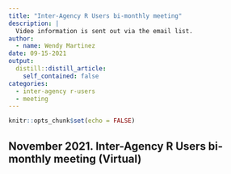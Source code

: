 ```yaml
---
title: "Inter-Agency R Users bi-monthly meeting"
description: |
  Video information is sent out via the email list.
author:
  - name: Wendy Martinez
date: 09-15-2021
output:
  distill::distill_article:
    self_contained: false
categories:
  - inter-agency r-users
  - meeting
---
```



```r
knitr::opts_chunk$set(echo = FALSE)
```

## November 2021. Inter-Agency R Users bi-monthly meeting (Virtual)


